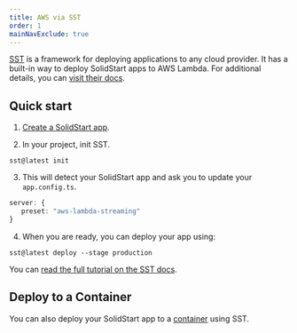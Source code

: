 ```yaml
---
title: AWS via SST
order: 1
mainNavExclude: true
---
```


[SST](https://sst.dev/) is a framework for deploying applications to any cloud provider. It has a built-in way to deploy SolidStart apps to AWS Lambda. For additional details, you can [visit their docs](https://sst.dev/docs/).

## Quick start

1. [Create a SolidStart app](/solid-start/getting-started).

2. In your project, init SST.

```package-exec
sst@latest init
```

3. This will detect your SolidStart app and ask you to update your `app.config.ts`.

```ts title="app.config.ts"
server: {
   preset: "aws-lambda-streaming"
}
```

4. When you are ready, you can deploy your app using:

```package-exec
sst@latest deploy --stage production
```

You can [read the full tutorial on the SST docs](https://sst.dev/docs/start/aws/solid).

## Deploy to a Container

You can also deploy your SolidStart app to a [container](https://sst.dev/docs/start/aws/solid#containers) using SST.
